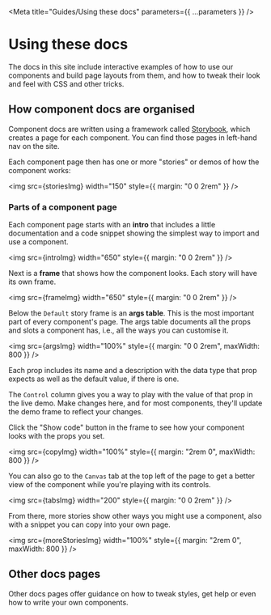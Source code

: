 

<Meta title="Guides/Using these docs" parameters={{ ...parameters }} />

# Using these docs

The docs in this site include interactive examples of how to use our components and build page layouts from them, and how to tweak their look and feel with CSS and other tricks.

## How component docs are organised

Component docs are written using a framework called [Storybook](https://storybook.js.org/docs/svelte/get-started/introduction), which creates a page for each component. You can find those pages in left-hand nav on the site.

Each component page then has one or more "stories" or demos of how the component works:

<img src={storiesImg} width="150" style={{ margin: "0 0 2rem" }} />

### Parts of a component page

Each component page starts with an **intro** that includes a little documentation and a code snippet showing the simplest way to import and use a component.

<img src={introImg} width="650" style={{ margin: "0 0 2rem" }} />

Next is a **frame** that shows how the component looks. Each story will have its own frame.

<img src={frameImg} width="650" style={{ margin: "0 0 2rem" }} />

Below the `Default` story frame is an **args table**. <span class="highlight bold">This is the most important part of every component's page.</span> The args table documents all the props and slots a component has, i.e., all the ways you can customise it.

<img src={argsImg} width="100%" style={{ margin: "0 0 2rem", maxWidth: 800 }} />

Each prop includes its name and a description with the data type that prop expects as well as the default value, if there is one.

The `Control` column gives you a way to play with the value of that prop in the live demo. Make changes here, and for most components, they'll update the demo frame to reflect your changes.

Click the "Show code" button in the frame to see how your component looks with the props you set.

<img src={copyImg} width="100%" style={{ margin: "2rem 0", maxWidth: 800 }} />

You can also go to the `Canvas` tab at the top left of the page to get a better view of the component while you're playing with its controls.

<img src={tabsImg} width="200" style={{ margin: "0 0 2rem" }} />

From there, more stories show other ways you might use a component, also with a snippet you can copy into your own page.

<img src={moreStoriesImg} width="100%" style={{ margin: "2rem 0", maxWidth: 800 }} />

## Other docs pages

Other docs pages offer guidance on how to tweak styles, get help or even how to write your own components.
